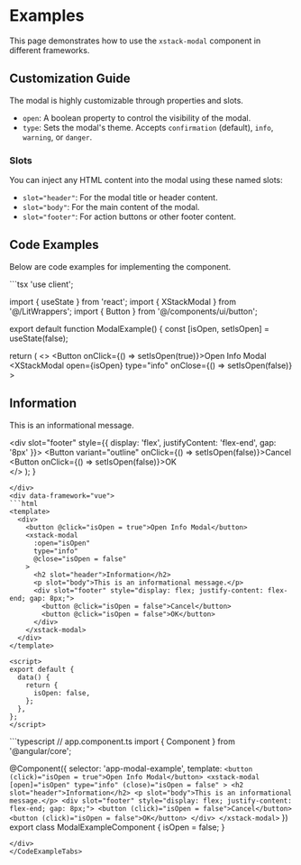 
# Examples

This page demonstrates how to use the `xstack-modal` component in different frameworks.

## Customization Guide

The modal is highly customizable through properties and slots.

- `open`: A boolean property to control the visibility of the modal.
- `type`: Sets the modal's theme. Accepts `confirmation` (default), `info`, `warning`, or `danger`.

### Slots

You can inject any HTML content into the modal using these named slots:
- `slot="header"`: For the modal title or header content.
- `slot="body"`: For the main content of the modal.
- `slot="footer"`: For action buttons or other footer content.

## Code Examples

Below are code examples for implementing the component.

<CodeExampleTabs>
<div data-framework="react">
```tsx
'use client';

import { useState } from 'react';
import { XStackModal } from '@/LitWrappers';
import { Button } from '@/components/ui/button';

export default function ModalExample() {
  const [isOpen, setIsOpen] = useState(false);

  return (
    <>
      <Button onClick={() => setIsOpen(true)}>Open Info Modal</Button>
      <XStackModal
        open={isOpen}
        type="info"
        onClose={() => setIsOpen(false)}
      >
        <h2 slot="header">Information</h2>
        <p slot="body">This is an informational message.</p>
        <div slot="footer" style={{ display: 'flex', justifyContent: 'flex-end', gap: '8px' }}>
          <Button variant="outline" onClick={() => setIsOpen(false)}>Cancel</Button>
          <Button onClick={() => setIsOpen(false)}>OK</Button>
        </div>
      </XStackModal>
    </>
  );
}
```
</div>
<div data-framework="vue">
```html
<template>
  <div>
    <button @click="isOpen = true">Open Info Modal</button>
    <xstack-modal
      :open="isOpen"
      type="info"
      @close="isOpen = false"
    >
      <h2 slot="header">Information</h2>
      <p slot="body">This is an informational message.</p>
      <div slot="footer" style="display: flex; justify-content: flex-end; gap: 8px;">
        <button @click="isOpen = false">Cancel</button>
        <button @click="isOpen = false">OK</button>
      </div>
    </xstack-modal>
  </div>
</template>

<script>
export default {
  data() {
    return {
      isOpen: false,
    };
  },
};
</script>
```
</div>
<div data-framework="angular">
```typescript
// app.component.ts
import { Component } from '@angular/core';

@Component({
  selector: 'app-modal-example',
  template: `
    <button (click)="isOpen = true">Open Info Modal</button>
    <xstack-modal
      [open]="isOpen"
      type="info"
      (close)="isOpen = false"
    >
      <h2 slot="header">Information</h2>
      <p slot="body">This is an informational message.</p>
      <div slot="footer" style="display: flex; justify-content: flex-end; gap: 8px;">
        <button (click)="isOpen = false">Cancel</button>
        <button (click)="isOpen = false">OK</button>
      </div>
    </xstack-modal>
  `
})
export class ModalExampleComponent {
  isOpen = false;
}
```
</div>
</CodeExampleTabs>